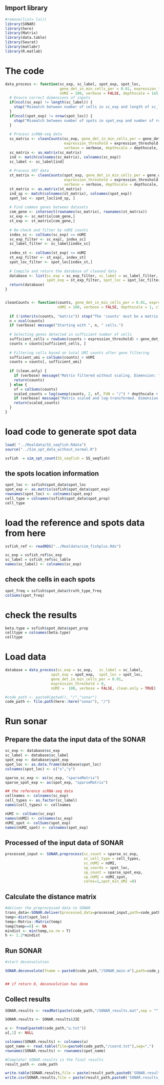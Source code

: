 
## Import library
```{r message=FALSE, warning=FALSE, paged.print=FALSE}
#remove(list= ls())
library(SONAR)
library(here)
library(Matrix)
library(data.table)
library(Seurat)
library(matlabr)
library(R.matlab)

```

# The code
```{r}

data_process <- function(sc_exp, sc_label, spot_exp, spot_loc,
                         gene_det_in_min_cells_per = 0.01, expression_threshold = 0,
                         nUMI = 100, verbose = FALSE, depthscale = 1e5, clean.only = TRUE) {
  # Ensure correct dimensions of inputs
  if(ncol(sc_exp) != length(sc_label)) {
    stop("Mismatch between number of cells in sc_exp and length of sc_label.")
  }
  if(ncol(spot_exp) != nrow(spot_loc)) {
    stop("Mismatch between number of spots in spot_exp and number of rows in spot_loc.")
  }
  
  # Process scRNA-seq data
  sc_matrix <- cleanCounts(sc_exp, gene_det_in_min_cells_per = gene_det_in_min_cells_per,
                           expression_threshold = expression_threshold, nUMI = nUMI,
                           verbose = verbose, depthscale = depthscale, clean.only = clean.only)
  sc_matrix <- as.matrix(sc_matrix)
  ind <- match(colnames(sc_matrix), colnames(sc_exp))
  sc_label <- sc_label[ind]
  
  # Process SRT data
  st_matrix <- cleanCounts(spot_exp, gene_det_in_min_cells_per = gene_det_in_min_cells_per,
                           expression_threshold = expression_threshold, nUMI = nUMI,
                           verbose = verbose, depthscale = depthscale, clean.only = clean.only)
  st_matrix <- as.matrix(st_matrix)
  ind_sp <- match(colnames(st_matrix), colnames(spot_exp))
  spot_loc <- spot_loc[ind_sp, ]
  
  # Find common genes between datasets
  com_gene <- intersect(rownames(sc_matrix), rownames(st_matrix))
  sc_exp <- sc_matrix[com_gene,]
  st_exp <- st_matrix[com_gene,]
  
  # Re-check and filter by nUMI counts
  index_sc <- colSums(sc_exp) >= nUMI
  sc_exp_filter <- sc_exp[, index_sc]
  sc_label_filter <- sc_label[index_sc]
  
  index_st <- colSums(st_exp) >= nUMI
  st_exp_filter <- st_exp[, index_st]
  spot_loc_filter <- spot_loc[index_st,]
  
  # Compile and return the database of cleaned data
  database <- list(sc_exp = sc_exp_filter, sc_label = sc_label_filter,
                   spot_exp = st_exp_filter, spot_loc = spot_loc_filter)
  return(database)
}


cleanCounts <- function(counts, gene_det_in_min_cells_per = 0.01, expression_threshold = 0,
                        nUMI = 100, verbose = FALSE, depthscale = 1, clean.only = FALSE) {
  
  if (!inherits(counts, "matrix")) stop("The 'counts' must be a matrix.")
  n = ncol(counts)
  if (verbose) message("Starting with ", n, " cells.")
  
  # Selecting genes detected in sufficient number of cells
  sufficient_cells = rowSums(counts > expression_threshold) > gene_det_in_min_cells_per * n
  counts = counts[sufficient_cells, ]
  
  # Filtering cells based on total UMI counts after gene filtering
  sufficient_umi = colSums(counts) > nUMI
  counts = counts[, sufficient_umi]
  
  if (clean.only) {
    if (verbose) message("Matrix filtered without scaling. Dimension: ", dim(counts))
    return(counts)
  } else {
    sf = colSums(counts) 
    scaled_counts = log(sweep(counts, 2, sf, FUN = "/") * depthscale + 1)
    if (verbose) message("Matrix scaled and log-transformed. Dimension: ", dim(scaled_counts))
    return(scaled_counts)
  }
}

```


# load code to generate spot data
```{r}

load( "../Realdata/SS_seqfish.Rdata")
source("../Sim_spt_data_without_normal.R")

ssfish  = sim_spt_count(SS_seqfish = SS_seqfish)

```



## the spots location information
```{r}

spot_loc <- ssfish$spot_data$spot_loc
spot_exp <- as.matrix(ssfish$spot_data$spot_exp)
rownames(spot_loc) <- colnames(spot_exp)
cell_type = colnames(ssfish$spot_data$spot_prop)
cell_type

```


# load the reference and spots data from here
```{r}

ssfish_ref <- readRDS("../Realdata/sim_fishplus.Rds")

sc_exp = ssfish_ref$sc_exp
sc_label = ssfish_ref$sc_lable
names(sc_label) <- colnames(sc_exp)

```


## check the cells in each spots
```{r}
spot_freq = ssfish$spot_data$truth_type_freq
colSums(spot_freq)

```

# check the results
```{r}

beta.type = ssfish$spot_data$spot_prop
celltype = colnames(beta.type)
celltype

```


# Load data
```{r}

database = data_process(sc_exp = sc_exp,   sc_label = sc_label, 
                     spot_exp = spot_exp,  spot_loc = spot_loc,
                     gene_det_in_min_cells_per = 0.01, 
                     expression_threshold = 0,
                     nUMI =  100, verbose = FALSE, clean.only = TRUE)

#code_path <- paste0(getwd(), "/","sonar")
code_path <- file.path(here::here("sonar"), "/")
```


# Run sonar
## Prepare the data the input data of the SONAR
```{r}
sc_exp <- database$sc_exp
sc_label <- database$sc_label
spot_exp <- database$spot_exp
spot_loc <- as.data.frame(database$spot_loc)
colnames(spot_loc) <- c("x","y")

sparse_sc_exp <- as(sc_exp, "sparseMatrix")
sparse_spot_exp <- as(spot_exp, "sparseMatrix")

## the reference scRNA-seq data
cellnames <- colnames(sc_exp)
cell_types <- as.factor(sc_label)
names(cell_types) <- cellnames

nUMI <- colSums(sc_exp)
names(nUMI) <- colnames(sc_exp)
nUMI_spot <- colSums(spot_exp)
names(nUMI_spot) <- colnames(spot_exp)


```

## Processed of the input data of SONAR
```{r message=FALSE, warning=FALSE}

processed_input <- SONAR.preprocess(sc_count = sparse_sc_exp,
                                    sc_cell_type = cell_types,
                                    sc_nUMI = nUMI,
                                    sp_coords = spot_loc,
                                    sp_count = sparse_spot_exp,
                                    sp_nUMI = nUMI_spot,
                                    cores=1,spot_min_UMI =0)


```


## Calculate the distance matrix
```{r message=FALSE, warning=FALSE}

#deliver the preprocessed data to SONAR
trans_data<-SONAR.deliver(processed_data=processed_input,path=code_path)
temp<-dist(spot_loc)
temp<-Matrix::Matrix(temp)
temp[temp==0] <- NA
mindist <- min(temp,na.rm = T)
h <- 1.2*mindist

```


## Run SONAR
```{r}
#start deconvolution

SONAR.deconvolute(fname = paste0(code_path,"/SONAR_main.m"),path=code_path,h,wait = TRUE)


## if return 0, deconvolution has done
```



## Collect results
```{r}

SONAR.results <- readMat(paste(code_path,"/SONAR_results.mat",sep = ""))

SONAR.results <- SONAR.results$JIE

u <- fread(paste0(code_path,"u.txt"))
u[,1] <- NULL

colnames(SONAR.results) <- colnames(u)
spot_name <- read.table(file=paste0(code_path,"/coord.txt"),sep=",")
rownames(SONAR.results) <- rownames(spot_name)

#Complete! SONAR.results is the final results
result_path <- code_path

write.table(SONAR.results,file = paste(result_path,paste0('SONAR.results_','FIHS.txt'),sep=""),sep = ",")
write.csv(SONAR.results,file = paste(result_path,paste0('SONAR.results_','FIHS.csv')))


```


